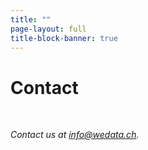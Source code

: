 ```yaml
---
title: ""
page-layout: full
title-block-banner: true
---
```


# Contact

<br>

<address>
Contact us at <a href="mailto:info@wedata.ch">info@wedata.ch</a>.<br>
</address>